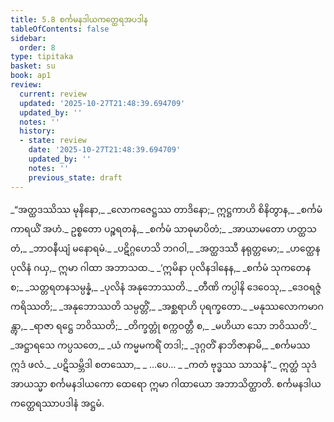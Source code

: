 ```yaml
---
title: 5.8 စင်္ကမနဒါယကတ္ထေရအပဒါန
tableOfContents: false
sidebar:
  order: 8
type: tipitaka
basket: su
book: ap1
review:
  current: review
  updated: '2025-10-27T21:48:39.694709'
  updated_by: ''
  notes: ''
  history:
  - state: review
    date: '2025-10-27T21:48:39.694709'
    updated_by: ''
    notes: ''
    previous_state: draft
---
```



<ReviewStatus review={frontmatter.review} showDetails={true} />

<HypothesisAnnotation frontmatter={frontmatter} />

<DynamicBreadcrumb />

<Division number="93" book="ap1" e="ch" v="20" p="110">

<Paragraph number="1315" type="verses" book="ap1">
_“အတ္ထဒဿိဿ မုနိနော,_  
_လောကဇေဋ္ဌဿ တာဒိနော;_  
ဣဋ္ဌကာဟိ စိနိတွာန,_  
_စင်္ကမံ ကာရယိံ အဟံ._  

</Paragraph>

</Division>
<Division number="94" book="ap1" e="ch" v="20" p="110">

<Paragraph number="1316" type="verses" book="ap1">
ဥစ္စတော ပဉ္စရတနံ,_  
_စင်္ကမံ သာဓုမာပိတံ;_  
_အာယာမတော ဟတ္ထသတံ,_  
_ဘာဝနီယျံ မနောရမံ._  

</Paragraph>

</Division>
<Division number="95" book="ap1" e="ch" v="20" p="110">

<Paragraph number="1317" type="verses" book="ap1">
_ပဋိဂ္ဂဟေသိ ဘဂဝါ,_  
_အတ္ထဒဿီ နရုတ္တမော;_  
_ဟတ္ထေန ပုလိနံ ဂယှ,_  
ဣမာ ဂါထာ အဘာသထ._  

</Paragraph>

</Division>
<Division number="96" book="ap1" e="ch" v="20" p="110">

<Paragraph number="1318" type="verses" book="ap1">
_‘ဣမိနာ ပုလိနဒါနေန,_  
_စင်္ကမံ သုကတေန စ;_  
_သတ္တရတနသမ္ပန္နံ,_  
_ပုလိနံ အနုဘောဿတိ._  

</Paragraph>

</Division>
<Division number="97" book="ap1" e="ch" v="20" p="110">

<Paragraph number="1319" type="verses" book="ap1">
_တီဏိ ကပ္ပါနိ ဒေဝေသု,_  
_ဒေဝရဇ္ဇံ ကရိဿတိ;_  
_အနုဘောဿတိ သမ္ပတ္တိံ,_  
_အစ္ဆရာဟိ ပုရက္ခတော._  

</Paragraph>

</Division>
<Division number="98" book="ap1" e="ch" v="20" p="110">

<Paragraph number="1320" type="verses" book="ap1">
_မနုဿလောကမာဂန္တွာ,_  
_ရာဇာ ရဋ္ဌေ ဘဝိဿတိ;_  
_တိက္ခတ္တုံ စက္ကဝတ္တီ စ,_  
_မဟိယာ သော ဘဝိဿတိ’._  

</Paragraph>

</Division>
<Division number="99" book="ap1" e="ch" v="20" p="110">

<Paragraph number="1321" type="verses" book="ap1">
_အဋ္ဌာရသေ ကပ္ပသတေ,_  
_ယံ ကမ္မမကရိံ တဒါ;_  
_ဒုဂ္ဂတိံ နာဘိဇာနာမိ,_  
_စင်္ကမဿ ဣဒံ ဖလံ._  

</Paragraph>

</Division>
<Division number="100" book="ap1" e="ch" v="20" p="111">

<Paragraph number="1322" type="verses" book="ap1">
_ပဋိသမ္ဘိဒါ စတဿော,_  
_ …ပေ… _  
_ကတံ ဗုဒ္ဓဿ သာသနံ”._  

</Paragraph>

<Paragraph number="1323" book="ap1">
ဣတ္ထံ သုဒံ အာယသ္မာ စင်္ကမနဒါယကော ထေရော ဣမာ ဂါထာယော အဘာသိတ္ထာတိ.

</Paragraph>
</Division>

<Paragraph number="1324" type="center" book="ap1">
စင်္ကမနဒါယကတ္ထေရဿာပဒါနံ အဋ္ဌမံ.
</Paragraph>